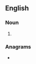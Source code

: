 ==English==

===Noun===
{{en-noun|?}}

# {{initialism of|methyl vinyl ketonel|lang=en}}

===Anagrams===
* {{anagrams|en|a=kmv|KVM}}